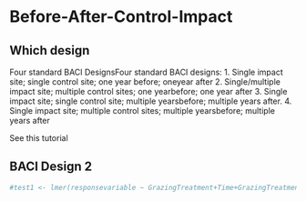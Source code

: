 # Before-After-Control-Impact


## Which design
Four standard BACI DesignsFour standard BACI designs:
1. Single impact site; single control site; one year before; oneyear after
2. Single/multiple impact site; multiple control sites; one yearbefore; one year after
3. Single impact site; single control site; multiple yearsbefore; multiple years after.
4. Single impact site; multiple control sites; multiple yearsbefore; multiple years after

See this tutorial

## BACI Design 2
```r

#test1 <- lmer(responsevariable ~ GrazingTreatment+Time+GrazingTreatment:Time, random~1|Plot/Time, data=yourdata)

```

